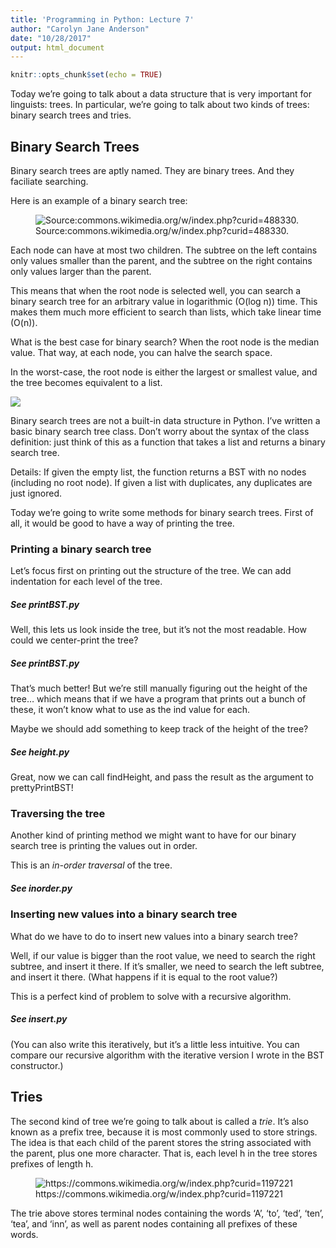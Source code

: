 ```yaml
---
title: 'Programming in Python: Lecture 7'
author: "Carolyn Jane Anderson"
date: "10/28/2017"
output: html_document
---
```


```r
knitr::opts_chunk$set(echo = TRUE)
```

Today we're going to talk about a data structure that is very important for linguists: trees. In particular, we're going to talk about two kinds of trees: binary search trees and tries.

<h2>Binary Search Trees</h2>

Binary search trees are aptly named. They are binary trees. And they faciliate searching.

Here is an example of a binary search tree:

![Source:commons.wikimedia.org/w/index.php?curid=488330.](bst.svg)

Each node can have at most two children. The subtree on the left contains only values smaller than the parent, and the subtree on the right contains only values larger than the parent.

This means that when the root node is selected well, you can search a binary search tree for an arbitrary value in logarithmic (O(log n)) time. This makes them much more efficient to search than lists, which take linear time (O(n)).

What is the best case for binary search? When the root node is the median value. That way, at each node, you can halve the search space.

In the worst-case, the root node is either the largest or smallest value, and the tree becomes equivalent to a list.

![](unbalanced.png)

Binary search trees are not a built-in data structure in Python. I've written a basic binary search tree class. Don't worry about the syntax of the class definition: just think of this as a function that takes a list and returns a binary search tree.

Details: If given the empty list, the function returns a BST with no nodes (including no root node). If given a list with duplicates, any duplicates are just ignored.

Today we're going to write some methods for binary search trees. First of all, it would be good to have a way of printing the tree.

<h3>Printing a binary search tree</h3>

Let's focus first on printing out the structure of the tree. We can add indentation for each level of the tree.

<h5>See printBST.py</h5>

Well, this lets us look inside the tree, but it's not the most readable. How could we center-print the tree?

<h5>See printBST.py</h5>

That's much better! But we're still manually figuring out the height of the tree... which means that if we have a program that prints out a bunch of these, it won't know what to use as the ind value for each.

Maybe we should add something to keep track of the height of the tree?

<h5>See height.py</h5>

Great, now we can call findHeight, and pass the result as the argument to prettyPrintBST!

<h3>Traversing the tree</h3>

Another kind of printing method we might want to have for our binary search tree is printing the values out in order.

This is an *in-order traversal* of the tree.

<h5>See inorder.py</h5>

<h3>Inserting new values into a binary search tree</h3>

What do we have to do to insert new values into a binary search tree?

Well, if our value is bigger than the root value, we need to search the right subtree, and insert it there. If it's smaller, we need to search the left subtree, and insert it there. (What happens if it is equal to the root value?)

This is a perfect kind of problem to solve with a recursive algorithm.

<h5>See insert.py</h5>

(You can also write this iteratively, but it's a little less intuitive. You can compare our recursive algorithm with the iterative version I wrote in the BST constructor.)

<h2>Tries</h2>

The second kind of tree we're going to talk about is called a *trie*. It's also known as a prefix tree, because it is most commonly used to store strings. The idea is that each child of the parent stores the string associated with the parent, plus one more character. That is, each level h in the tree stores prefixes of length h.

![https://commons.wikimedia.org/w/index.php?curid=1197221](Trie_example.png)

The trie above stores terminal nodes containing the words 'A', 'to', 'ted', 'ten', 'tea', and 'inn', as well as parent nodes containing all prefixes of these words.

